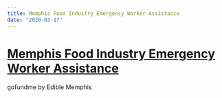 ```yaml
---
title: Memphis Food Industry Emergency Worker Assistance
date: "2020-03-17"
---
```


# [Memphis Food Industry Emergency Worker Assistance](https://www.gofundme.com/f/memphisfoodworkers)

gofundme by Edible Memphis